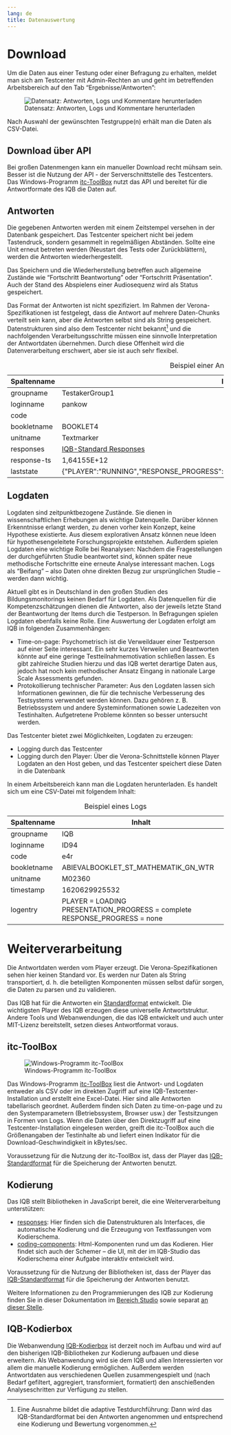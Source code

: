```yaml
---
lang: de
title: Datenauswertung
---
```


# Download

Um die Daten aus einer Testung oder einer Befragung zu erhalten, meldet man sich am Testcenter mit Admin-Rechten an und geht im betreffenden Arbeitsbereich auf den Tab "Ergebnisse/Antworten":

![Datensatz: Antworten, Logs und Kommentare herunterladen](TC_DatenDownload.png)

Nach Auswahl der gewünschten Testgruppe(n) erhält man die Daten als CSV-Datei.

::: {.callout-tip}
## Download über API

Bei großen Datenmengen kann ein manueller Download recht mühsam sein. Besser ist die Nutzung der API - der Serverschnittstelle des Testcenters. Das Windows-Programm [itc-ToolBox](https://github.com/iqb-berlin/itc-toolbox) nutzt das API und bereitet für die Antwortformate des IQB die Daten auf.
:::

## Antworten

Die gegebenen Antworten werden mit einem Zeitstempel versehen in der Datenbank gespeichert. Das Testcenter speichert nicht bei jedem Tastendruck, sondern gesammelt in regelmäßigen Abständen. Sollte eine Unit erneut betreten werden (Neustart des Tests oder Zurückblättern), werden die Antworten wiederhergestellt.

Das Speichern und die Wiederherstellung betreffen auch allgemeine Zustände wie "Fortschritt Beantwortung" oder "Fortschritt Präsentation". Auch der Stand des Abspielens einer Audiosequenz wird als Status gespeichert.

Das Format der Antworten ist nicht spezifiziert. Im Rahmen der Verona-Spezifikationen ist festgelegt, dass die Antwort auf mehrere Daten-Chunks verteilt sein kann, aber die Antworten selbst sind als String gespeichert. Datenstrukturen sind also dem Testcenter nicht bekannt[^1] und die nachfolgenden Verarbeitungsschritte müssen eine sinnvolle Interpretation der Antwortdaten übernehmen. Durch diese Offenheit wird die Datenverarbeitung erschwert, aber sie ist auch sehr flexibel.

| Spaltenname | Inhalt |
|--------|---------------------------------------------|
| groupname | TestakerGroup1 |
| loginname | pankow |
| code | |
| bookletname | BOOKLET4 |
| unitname | Textmarker |
| responses |[IQB-Standard Responses](https://iqb-berlin.github.io/responses/#schema-response@iqb-standard@1.4)|
| response-ts | 1,64155E+12 |
| laststate	| {\"PLAYER\":\"RUNNING\",\"RESPONSE_PROGRESS\":\"complete\",\"PRESENTATION_PROGRESS\":\"complete\"} |

: Beispiel einer Antwort

## Logdaten

Logdaten sind zeitpunktbezogene Zustände. Sie dienen in wissenschaftlichen Erhebungen als wichtige Datenquelle. Darüber können Erkenntnisse erlangt werden, zu denen vorher kein Konzept, keine Hypothese existierte. Aus diesem explorativen Ansatz können neue Ideen für hypothesengeleitete Forschungsprojekte entstehen. Außerdem spielen Logdaten eine wichtige Rolle bei Reanalysen: Nachdem die Fragestellungen der durchgeführten Studie beantwortet sind, können später neue methodische Fortschritte eine erneute Analyse interessant machen. Logs als "Beifang" -- also Daten ohne direkten Bezug zur ursprünglichen Studie -- werden dann wichtig.

Aktuell gibt es in Deutschland in den großen Studien des Bildungsmonitorings keinen Bedarf für Logdaten. Als Datenquellen für die Kompetenzschätzungen dienen die Antworten, also der jeweils letzte Stand der Beantwortung der Items durch die Testperson. In Befragungen spielen Logdaten ebenfalls keine Rolle. Eine Auswertung der Logdaten erfolgt am IQB in folgenden Zusammenhängen:

* Time-on-page: Psychometrisch ist die Verweildauer einer Testperson auf einer Seite interessant. Ein sehr kurzes Verweilen und Beantworten könnte auf eine geringe Testteilnahmemotivation schließen lassen. Es gibt zahlreiche Studien hierzu und das IQB wertet derartige Daten aus, jedoch hat noch kein methodischer Ansatz Eingang in nationale Large Scale Assessments gefunden.
* Protokollierung technischer Parameter: Aus den Logdaten lassen sich Informationen gewinnen, die für die technische Verbesserung des Testsystems verwendet werden können. Dazu gehören z. B. Betriebssystem und andere Systeminformationen sowie Ladezeiten von Testinhalten. Aufgetretene Probleme könnten so besser untersucht werden.

Das Testcenter bietet zwei Möglichkeiten, Logdaten zu erzeugen:

* Logging durch das Testcenter
* Logging durch den Player: Über die Verona-Schnittstelle können Player Logdaten an den Host geben, und das Testcenter speichert diese Daten in die Datenbank

In einem Arbeitsbereich kann man die Logdaten herunterladen. Es handelt sich um eine CSV-Datei mit folgendem Inhalt:

| Spaltenname | Inhalt |
|--------|---------------------------------------------|
| groupname | IQB |
| loginname | ID94 |
| code | e4r |
| bookletname | ABIEVALBOOKLET_ST_MATHEMATIK_GN_WTR |
| unitname | M02360 |
| timestamp | 1620629925532 |
| logentry | PLAYER = LOADING<br/>PRESENTATION_PROGRESS = complete<br/>RESPONSE_PROGRESS = none |

: Beispiel eines Logs

# Weiterverarbeitung

Die Antwortdaten werden vom Player erzeugt. Die Verona-Spezifikationen sehen hier keinen Standard vor. Es werden nur Daten als String transportiert, d. h. die beteiligten Komponenten müssen selbst dafür sorgen, die Daten zu parsen und zu validieren.

Das IQB hat für die Antworten ein [Standardformat](https://iqb-berlin.github.io/coding-info/data-structures/response.html) entwickelt. Die wichtigsten Player des IQB erzeugen diese universelle Antwortstruktur. Andere Tools und Webanwendungen, die das IQB entwickelt und auch unter MIT-Lizenz bereitstellt, setzen dieses Antwortformat voraus.

## itc-ToolBox

![Windows-Programm itc-ToolBox](itc-ToolBox.png)

Das Windows-Programm [itc-ToolBox](https://github.com/iqb-berlin/itc-toolbox/blob/master/docs/manual-output.md) liest die Antwort- und Logdaten entweder als CSV oder im direkten Zugriff auf eine IQB-Testcenter-Installation und erstellt eine Excel-Datei. Hier sind alle Antworten tabellarisch geordnet. Außerdem finden sich Daten zu time-on-page und zu den Systemparametern (Betriebssystem, Browser usw.) der Testsitzungen in Formen von Logs. Wenn die Daten über den Direktzugriff auf eine Testcenter-Installation eingelesen werden, greift die itc-ToolBox auch die Größenangaben der Testinhalte ab und liefert einen Indikator für die Download-Geschwindigkeit in kBytes/sec.

Voraussetzung für die Nutzung der itc-ToolBox ist, dass der Player das [IQB-Standardformat](https://iqb-berlin.github.io/coding-info/data-structures/response.html) für die Speicherung der Antworten benutzt.

## Kodierung

Das IQB stellt Bibliotheken in JavaScript bereit, die eine Weiterverarbeitung unterstützen:

* [responses](https://www.npmjs.com/package/@iqb/responses): Hier finden sich die Datenstrukturen als Interfaces, die automatische Kodierung und die Erzeugung von Textfassungen vom Kodierschema.
* [coding-components](https://www.npmjs.com/package/@iqb/ngx-coding-components): Html-Komponenten rund um das Kodieren. Hier findet sich auch der Schemer -- die UI, mit der im IQB-Studio das Kodierschema einer Aufgabe interaktiv entwickelt wird.

Voraussetzung für die Nutzung der Bibliotheken ist, dass der Player das [IQB-Standardformat](https://iqb-berlin.github.io/coding-info/data-structures/response.html) für die Speicherung der Antworten benutzt.

Weitere Informationen zu den Programmierungen des IQB zur Kodierung finden Sie in dieser Dokumentation im [Bereich Studio](/Studio/Kodierschema/) sowie separat [an dieser Stelle](https://iqb-berlin.github.io/coding-info/).

## IQB-Kodierbox

Die Webanwendung [IQB-Kodierbox](https://github.com/iqb-berlin/coding-box) ist derzeit noch im Aufbau und wird auf den bisherigen IQB-Bibliotheken zur Kodierung aufbauen und diese erweitern. Als Webanwendung wird sie dem IQB und allen Interessierten vor allem die manuelle Kodierung ermöglichen. Außerdem werden Antwortdaten aus verschiedenen Quellen zusammengespielt und (nach Bedarf gefiltert, aggregiert, transformiert, formatiert) den anschießenden Analyseschritten zur Verfügung zu stellen.

[^1]: Eine Ausnahme bildet die adaptive Testdurchführung: Dann wird das IQB-Standardformat bei den Antworten angenommen und entsprechend eine Kodierung und Bewertung vorgenommen.